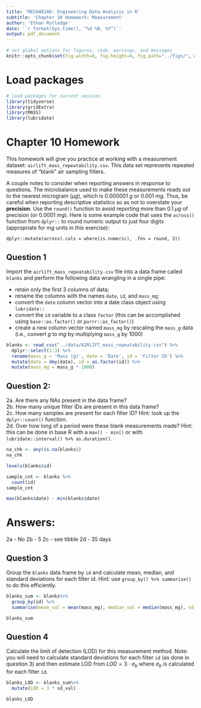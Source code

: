 ```yaml
---
title: 'MECH481A6: Engineering Data Analysis in R'
subtitle: 'Chapter 10 Homework: Measurement' 
author: 'Ethan Rutledge'
date: '`r format(Sys.time(), "%d %B, %Y")`'
output: pdf_document
---
```


```r
# set global options for figures, code, warnings, and messages
knitr::opts_chunk$set(fig.width=6, fig.height=4, fig.path="../figs/", warning=FALSE, message=FALSE)
```

# Load packages

```r
# load packages for current session
library(tidyverse) 
library(gridExtra) 
library(MASS)
library(lubridate)
```

# Chapter 10 Homework

This homework will give you practice at working with a measurement dataset: `airlift_mass_repeatability.csv`. This data set represents repeated measures of "blank" air sampling filters. 

A couple notes to consider when reporting answers in response to questions. The microbalance used to make these measurements reads out to the nearest microgram ($\mu g$), which is 0.000001 $g$ or 0.001 $mg$. Thus, be careful when reporting descriptive statistics so as not to overstate your **precision**. Use the `round()` function to avoid reporting more than 0.1 $\mu g$ of precision (or 0.0001 $mg$). Here is some example code that uses the `across()` function from `dplyr::` to round numeric output to just four digits (appropriate for $mg$ units in this exercise):

`dplyr::mutate(across(.cols = where(is.numeric), .fns = round, 3))`

\newpage

## Question 1
Import the `airlift_mass_repeatability.csv` file into a data frame called `blanks` and perform the following data wrangling in a single pipe:  

- retain only the first 3 columns of data;
- rename the columns with the names `date`, `id`, and `mass_mg`;
- convert the `date` column vector into a date class object using `lubridate::`
- convert the `id` variable to a class `factor` (this can be accomplished using `base::as.factor()` or `purrr::as_factor()`)
- create a new column vector named `mass_mg` by rescaling the `mass_g` data (i.e., convert $g$ to $mg$ by multiplying `mass_g` by 1000)

```r
blanks <- read_csv("../data/AIRLIFT_mass_repeatability.csv") %>%
  dplyr::select(1:3) %>%
  rename(mass_g = 'Mass (g)', date = 'Date', id = 'Filter ID') %>%
  mutate(date = dmy(date), id = as.factor(id)) %>%
  mutate(mass_mg = mass_g * 1000)

```

## Question 2:  

  2a. Are there any NAs present in the data frame?  
  2b. How many unique filter IDs are present in this data frame?  
  2c. How many samples are present for each filter ID? Hint: look up the `dplyr::count()` function.  
  2d. Over how long of a period were these blank measurements made? Hint: this can be done in base R with a `max() - min()` or with `lubridate::interval() %>% as.duration()`.
```r
na_chk <- any(is.na(blanks))
na_chk

levels(blanks$id)

sample_cnt <- blanks %>%
  count(id)
sample_cnt

max(blanks$date) - min(blanks$date)
```
# Answers:
2a - No
2b - 5
2c - see tibble 
2d - 35 days

## Question 3

Group the `blanks` data frame by `id` and calculate mean, median, and standard deviations for each filter id.  Hint: use `group_by() %>% summarise()` to do this efficiently.

```r
blanks_sum <- blanks%>%
  group_by(id) %>%
  summarise(mean_val = mean(mass_mg), median_val = median(mass_mg), sd_val = sd(mass_mg))

blanks_sum

```

## Question 4

Calculate the limit of detection (LOD) for this measurement method. Note: you will need to calculate standard deviations for each filter `id` (as done in question 3) and then estimate LOD from $LOD = 3\cdot \sigma_b$ where $\sigma_b$ is calculated for each filter `id`.
```r
blanks_LOD <- blanks_sum%>%
  mutate(LOD = 3 * sd_val)

blanks_LOD

```

